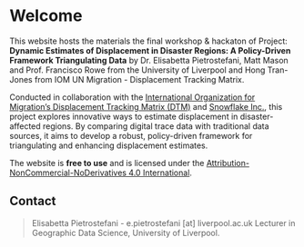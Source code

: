 # Welcome {.unnumbered}

This website hosts the materials the final workshop & hackaton of Project: **Dynamic Estimates of Displacement in Disaster Regions: A Policy-Driven Framework Triangulating Data** by Dr. Elisabetta Pietrostefani, Matt Mason and Prof. Francisco Rowe from the University of Liverpool and Hong Tran-Jones from IOM UN Migration - Displacement Tracking Matrix.

Conducted in collaboration with the [International Organization for Migration’s Displacement Tracking Matrix (DTM)](https://dtm.iom.int/) and [Snowflake Inc.](https://www.snowflake.com/en/company/overview/end-data-disparity/), this project explores innovative ways to estimate displacement in disaster-affected regions. By comparing digital trace data with traditional data sources, it aims to develop a robust, policy-driven framework for triangulating and enhancing displacement estimates.

The website is **free to use** and is licensed under the [Attribution-NonCommercial-NoDerivatives 4.0 International](https://creativecommons.org/licenses/by-nc-nd/4.0/).

## Contact {.unnumbered}

> Elisabetta Pietrostefani - e.pietrostefani \[at\] liverpool.ac.uk Lecturer in Geographic Data Science, University of Liverpool.
